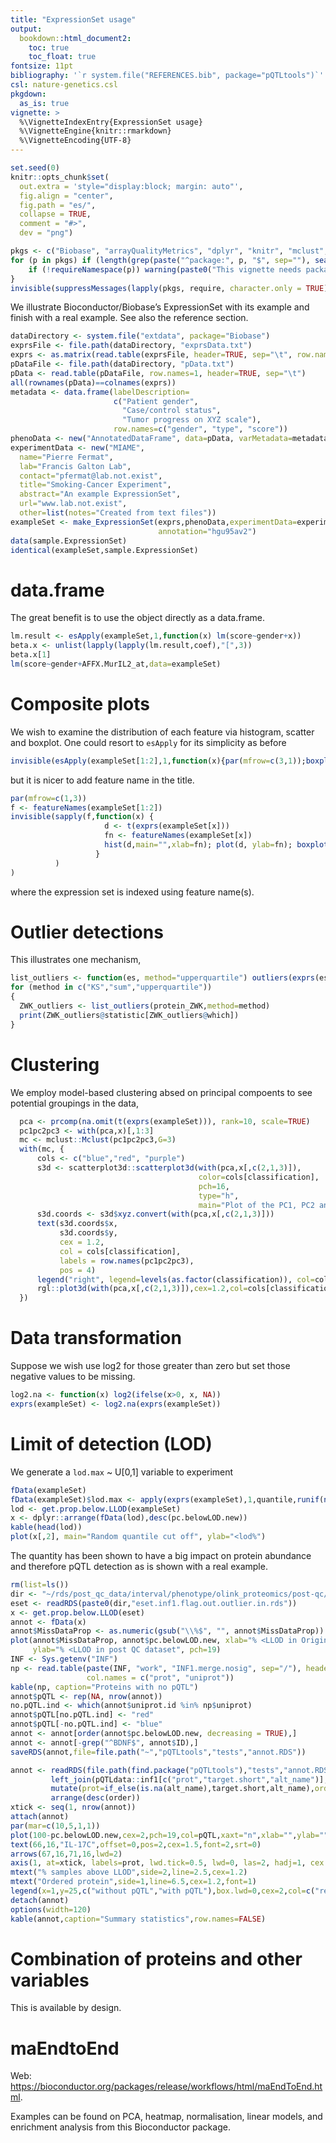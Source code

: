 ```yaml
---
title: "ExpressionSet usage"
output:
  bookdown::html_document2:
    toc: true
    toc_float: true
fontsize: 11pt
bibliography: '`r system.file("REFERENCES.bib", package="pQTLtools")`'
csl: nature-genetics.csl
pkgdown:
  as_is: true
vignette: >
  %\VignetteIndexEntry{ExpressionSet usage}
  %\VignetteEngine{knitr::rmarkdown}
  %\VignetteEncoding{UTF-8}
---
```


```r
set.seed(0)
knitr::opts_chunk$set(
  out.extra = 'style="display:block; margin: auto"',
  fig.align = "center",
  fig.path = "es/",
  collapse = TRUE,
  comment = "#>",
  dev = "png")
```

```r
pkgs <- c("Biobase", "arrayQualityMetrics", "dplyr", "knitr", "mclust", "pQTLtools", "rgl", "scatterplot3d")
for (p in pkgs) if (length(grep(paste("^package:", p, "$", sep=""), search())) == 0) {
    if (!requireNamespace(p)) warning(paste0("This vignette needs package `", p, "'; please install"))
}
invisible(suppressMessages(lapply(pkgs, require, character.only = TRUE)))
```

We illustrate Bioconductor/Biobase's ExpressionSet with its example and finish with a real example. See also the reference section.

```r
dataDirectory <- system.file("extdata", package="Biobase")
exprsFile <- file.path(dataDirectory, "exprsData.txt")
exprs <- as.matrix(read.table(exprsFile, header=TRUE, sep="\t", row.names=1, as.is=TRUE))
pDataFile <- file.path(dataDirectory, "pData.txt")
pData <- read.table(pDataFile, row.names=1, header=TRUE, sep="\t")
all(rownames(pData)==colnames(exprs))
metadata <- data.frame(labelDescription=
                       c("Patient gender",
                         "Case/control status",
                         "Tumor progress on XYZ scale"),
                       row.names=c("gender", "type", "score"))
phenoData <- new("AnnotatedDataFrame", data=pData, varMetadata=metadata)
experimentData <- new("MIAME",
  name="Pierre Fermat",
  lab="Francis Galton Lab",
  contact="pfermat@lab.not.exist",
  title="Smoking-Cancer Experiment",
  abstract="An example ExpressionSet",
  url="www.lab.not.exist",
  other=list(notes="Created from text files"))
exampleSet <- make_ExpressionSet(exprs,phenoData,experimentData=experimentData,
                                 annotation="hgu95av2")
data(sample.ExpressionSet)
identical(exampleSet,sample.ExpressionSet)
```

# data.frame

The great benefit is to use the object directly as a data.frame.

```r
lm.result <- esApply(exampleSet,1,function(x) lm(score~gender+x))
beta.x <- unlist(lapply(lapply(lm.result,coef),"[",3))
beta.x[1]
lm(score~gender+AFFX.MurIL2_at,data=exampleSet)
```

# Composite plots

We wish to examine the distribution of each feature via histogram, scatter and boxplot.
One could resort to `esApply` for its simplicity as before

```r
invisible(esApply(exampleSet[1:2],1,function(x){par(mfrow=c(3,1));boxplot(x);hist(x);plot(x)}))
```
but it is nicer to add feature name in the title.

```r
par(mfrow=c(1,3))
f <- featureNames(exampleSet[1:2])
invisible(sapply(f,function(x) {
                     d <- t(exprs(exampleSet[x]))
                     fn <- featureNames(exampleSet[x])
                     hist(d,main="",xlab=fn); plot(d, ylab=fn); boxplot(d,ylab=fn)
                   }
          )
)
```
where the expression set is indexed using feature name(s).

# Outlier detections

This illustrates one mechanism,

```r
list_outliers <- function(es, method="upperquartile") outliers(exprs(es),method=method)
for (method in c("KS","sum","upperquartile"))
{
  ZWK_outliers <- list_outliers(protein_ZWK,method=method)
  print(ZWK_outliers@statistic[ZWK_outliers@which])
}
```

# Clustering

We employ model-based clustering absed on principal compoents to see potential groupings in the data,

```r
  pca <- prcomp(na.omit(t(exprs(exampleSet))), rank=10, scale=TRUE)
  pc1pc2pc3 <- with(pca,x)[,1:3]
  mc <- mclust::Mclust(pc1pc2pc3,G=3)
  with(mc, {
      cols <- c("blue","red", "purple")
      s3d <- scatterplot3d::scatterplot3d(with(pca,x[,c(2,1,3)]),
                                          color=cols[classification],
                                          pch=16,
                                          type="h",
                                          main="Plot of the PC1, PC2 and PC3")
      s3d.coords <- s3d$xyz.convert(with(pca,x[,c(2,1,3)]))
      text(s3d.coords$x, 
           s3d.coords$y,   
           cex = 1.2,
           col = cols[classification],
           labels = row.names(pc1pc2pc3),
           pos = 4)
      legend("right", legend=levels(as.factor(classification)), col=cols[classification], pch=16)
      rgl::plot3d(with(pca,x[,c(2,1,3)]),cex=1.2,col=cols[classification],type="h")
  })
```

# Data transformation

Suppose we wish use log2 for those greater than zero but set those negative values to be missing.

```r
log2.na <- function(x) log2(ifelse(x>0, x, NA))
exprs(exampleSet) <- log2.na(exprs(exampleSet))
```

# Limit of detection (LOD)

We generate a `lod.max` ~ U[0,1] variable to experiment

```r
fData(exampleSet)
fData(exampleSet)$lod.max <- apply(exprs(exampleSet),1,quantile,runif(nrow(exampleSet)))
lod <- get.prop.below.LLOD(exampleSet)
x <- dplyr::arrange(fData(lod),desc(pc.belowLOD.new))
kable(head(lod))
plot(x[,2], main="Random quantile cut off", ylab="<lod%")
```

The quantity has been shown to have a big impact on protein abundance and therefore pQTL detection as is shown with a real example.

```r
rm(list=ls())
dir <- "~/rds/post_qc_data/interval/phenotype/olink_proteomics/post-qc/"
eset <- readRDS(paste0(dir,"eset.inf1.flag.out.outlier.in.rds"))
x <- get.prop.below.LLOD(eset)
annot <- fData(x)
annot$MissDataProp <- as.numeric(gsub("\\%$", "", annot$MissDataProp))
plot(annot$MissDataProp, annot$pc.belowLOD.new, xlab="% <LLOD in Original",
     ylab="% <LLOD in post QC dataset", pch=19)
INF <- Sys.getenv("INF")
np <- read.table(paste(INF, "work", "INF1.merge.nosig", sep="/"), header=FALSE,
                 col.names = c("prot", "uniprot"))
kable(np, caption="Proteins with no pQTL")
annot$pQTL <- rep(NA, nrow(annot))
no.pQTL.ind <- which(annot$uniprot.id %in% np$uniprot)
annot$pQTL[no.pQTL.ind] <- "red"
annot$pQTL[-no.pQTL.ind] <- "blue"
annot <- annot[order(annot$pc.belowLOD.new, decreasing = TRUE),]
annot <- annot[-grep("^BDNF$", annot$ID),]
saveRDS(annot,file=file.path("~","pQTLtools","tests","annot.RDS"))
```

```r
annot <- readRDS(file.path(find.package("pQTLtools"),"tests","annot.RDS")) %>%
         left_join(pQTLdata::inf1[c("prot","target.short","alt_name")],by=c("ID"="prot")) %>%
         mutate(prot=if_else(is.na(alt_name),target.short,alt_name),order=1:n()) %>%
         arrange(desc(order))
xtick <- seq(1, nrow(annot))
attach(annot)
par(mar=c(10,5,1,1))
plot(100-pc.belowLOD.new,cex=2,pch=19,col=pQTL,xaxt="n",xlab="",ylab="",cex.axis=0.8)
text(66,16,"IL-17C",offset=0,pos=2,cex=1.5,font=2,srt=0)
arrows(67,16,71,16,lwd=2)
axis(1, at=xtick, labels=prot, lwd.tick=0.5, lwd=0, las=2, hadj=1, cex.axis=0.8)
mtext("% samples above LLOD",side=2,line=2.5,cex=1.2)
mtext("Ordered protein",side=1,line=6.5,cex=1.2,font=1)
legend(x=1,y=25,c("without pQTL","with pQTL"),box.lwd=0,cex=2,col=c("red","blue"),pch=19)
detach(annot)
options(width=120)
kable(annot,caption="Summary statistics",row.names=FALSE)
```

# Combination of proteins and other variables

This is available by design.

# maEndtoEnd

Web: [https://bioconductor.org/packages/release/workflows/html/maEndToEnd.html](https://bioconductor.org/packages/release/workflows/html/maEndToEnd.html).

Examples can be found on PCA, heatmap, normalisation, linear models, and enrichment analysis from this Bioconductor package.
